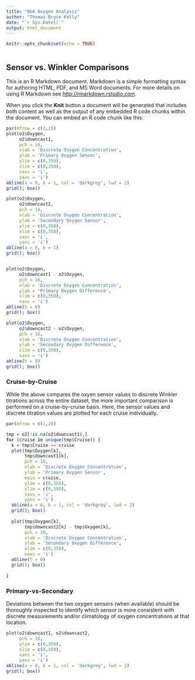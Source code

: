 ```yaml
---
title: "NGA Oxygen Analysis"
author: "Thomas Bryce Kelly"
date: "`r Sys.Date()`"
output: html_document
---
```


```r
knitr::opts_chunk$set(echo = TRUE)



```

## Sensor vs. Winkler Comparisons

This is an R Markdown document. Markdown is a simple formatting syntax for authoring HTML, PDF, and MS Word documents. For more details on using R Markdown see <http://rmarkdown.rstudio.com>.

When you click the **Knit** button a document will be generated that includes both content as well as the output of any embedded R code chunks within the document. You can embed an R code chunk like this:

```r
par(mfrow = c(2,2))
plot(o2$Oxygen,
     o2$downcast1,
     pch = 16,
     xlab = 'Discrete Oxygen Concentration',
     ylab = 'Primary Oxygen Sensor',
     ylim = c(0,350),
     xlim = c(0,350),
     xaxs = 'i',
     yaxs = 'i')
abline(a = 0, b = 1, col = 'darkgrey', lwd = 2)
grid(); box()

plot(o2$Oxygen,
     o2$downcast2,
     pch = 16,
     xlab = 'Discrete Oxygen Concentration',
     ylab = 'Secondary Oxygen Sensor',
     ylim = c(0,350),
     xlim = c(0,350),
     xaxs = 'i',
     yaxs = 'i')
abline(a = 0, b = 1)
grid(); box()


plot(o2$Oxygen,
     o2$downcast1 - o2$Oxygen,
     pch = 16,
     xlab = 'Discrete Oxygen Concentration',
     ylab = 'Primary Oxygen Difference',
     xlim = c(0,350),
     xaxs = 'i')
abline(h = 0)
grid(); box()

plot(o2$Oxygen,
     o2$downcast2 - o2$Oxygen,
     pch = 16,
     xlab = 'Discrete Oxygen Concentration',
     ylab = 'Secondary Oxygen Difference',
     xlim = c(0,350),
     xaxs = 'i')
abline(h = 0)
grid(); box()
```

### Cruise-by-Cruise

While the above compares the oxyen sensor values to discrete Winkler titrations across the entire dataset, the more important comparison is performed on a cruise-by-cruise basis. Here, the sensor values and discrete titration values are plotted for each cruise individually.

``` r
par(mfrow = c(1,2))

tmp = o2[!is.na(o2$downcast1),]
for (cruise in unique(tmp$Cruise)) {
  k = tmp$Cruise == cruise
  plot(tmp$Oxygen[k],
       tmp$downcast1[k],
       pch = 16,
       xlab = 'Discrete Oxygen Concentration',
       ylab = 'Primary Oxygen Sensor',
       main = cruise,
       ylim = c(0,350),
       xlim = c(0,350),
       xaxs = 'i',
       yaxs = 'i')
  abline(a = 0, b = 1, col = 'darkgrey', lwd = 2)
  grid(); box()
  
  plot(tmp$Oxygen[k],
       tmp$downcast2[k] - tmp$Oxygen[k],
       pch = 16,
       xlab = 'Discrete Oxygen Concentration',
       ylab = 'Secondary Oxygen Difference',
       xlim = c(0,350),
       xaxs = 'i')
  abline(h = 0)
  grid(); box()
  
}

```


### Primary-vs-Secondary

Deviations between the two oxygen sensors (when available) should be thoroughly inspected to identify which sensor is more consistent with discrete measurements and/or climatology of oxygen concentrations at that location.

``` r

plot(o2$downcast1, o2$downcast2,
     pch = 16,
     ylim = c(0,350),
     xlim = c(0,350),
     xaxs = 'i',
     yaxs = 'i')
abline(a = 0, b = 1, col = 'darkgrey', lwd = 2)
grid(); box()

```

